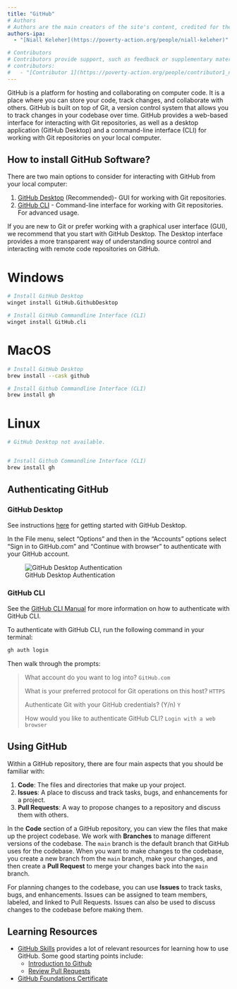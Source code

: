 ```yaml
---
title: "GitHub"
# Authors
# Authors are the main creators of the site's content, credited for their work and responsible for its core development, including writing and editing.
authors-ipa:
  - "[Niall Keleher](https://poverty-action.org/people/niall-keleher)"

# Contributors
# Contributors provide support, such as feedback or supplementary materials for the site. They can also be responsible for updating/maintaining the site.
# contributors:
#   - "[Contributor 1](https://poverty-action.org/people/contributor1_name)"
---
```


:::{.custom-summary-block}
GitHub is a platform for hosting and collaborating on computer code. It is a place where
you can store your code, track changes, and collaborate with others. GitHub is built on
top of Git, a version control system that allows you to track changes in your codebase
over time. GitHub provides a web-based interface for interacting with Git repositories,
as well as a desktop application (GitHub Desktop) and a command-line interface (CLI) for
working with Git repositories on your local computer.
:::

## How to install GitHub Software?

There are two main options to consider for interacting with GitHub from your local
computer:

1. [GitHub Desktop](https://docs.github.com/en/desktop) (Recommended)- GUI for working
   with Git repositories.
1. [GitHub CLI](https://docs.github.com/en/github-cli) - Command-line interface for
   working with Git repositories. For advanced usage.

If you are new to Git or prefer working with a graphical user interface (GUI), we
recommend that you start with GitHub Desktop. The Desktop interface provides a more
transparent way of understanding source control and interacting with remote code
repositories on GitHub.

::: {.panel-tabset group="OS"}

# Windows

```bash
# Install GitHub Desktop
winget install GitHub.GithubDesktop

# Install GitHub Commandline Interface (CLI)
winget install GitHub.cli
```

# MacOS

```bash
# Install GitHub Desktop
brew install --cask github

# Install Github Commandline Interface (CLI)
brew install gh
```

# Linux

```bash
# GitHub Desktop not available.


# Install Github Commandline Interface (CLI)
brew install gh
```

:::

## Authenticating GitHub

### GitHub Desktop

See instructions
[here](https://docs.github.com/en/desktop/overview/getting-started-with-github-desktop)
for getting started with GitHub Desktop.

In the File menu, select "Options" and then in the "Accounts" options select "Sign in to
GitHub.com" and "Continue with browser" to authenticate with your GitHub account.

![GitHub Desktop Authentication](../../assets/images/github-desktop-auth.gif)

### GitHub CLI

See the [GitHub CLI Manual](https://cli.github.com/manual/) for more information on how
to authenticate with GitHub CLI.

To authenticate with GitHub CLI, run the following command in your terminal:

```bash
gh auth login
```

Then walk through the prompts:

> What account do you want to log into? `GitHub.com`
>
> What is your preferred protocol for Git operations on this host? `HTTPS`
>
> Authenticate Git with your GitHub credentials? (Y/n) `Y`
>
> How would you like to authenticate GitHub CLI? `Login with a web browser`

## Using GitHub

Within a GitHub repository, there are four main aspects that you should be familiar
with:

1. **Code**: The files and directories that make up your project.
1. **Issues**: A place to discuss and track tasks, bugs, and enhancements for a project.
1. **Pull Requests**: A way to propose changes to a repository and discuss them with
   others.

In the **Code** section of a GitHub repository, you can view the files that make up the
project codebase. We work with **Branches** to manage different versions of the
codebase. The `main` branch is the default branch that GitHub uses for the codebase.
When you want to make changes to the codebase, you create a new branch from the `main`
branch, make your changes, and then create a **Pull Request** to merge your changes back
into the `main` branch.

For planning changes to the codebase, you can use **Issues** to track tasks, bugs, and
enhancements. Issues can be assigned to team members, labeled, and linked to Pull
Requests. Issues can also be used to discuss changes to the codebase before making them.

## Learning Resources

- [GitHub Skills](https://skills.github.com/) provides a lot of relevant resources for
  learning how to use GitHub. Some good starting points include:
    - [Introduction to Github](https://github.com/skills/introduction-to-github)
    - [Review Pull Requests](https://github.com/skills/review-pull-requests)
- [GitHub Foundations Certificate](https://learn.microsoft.com/en-us/collections/o1njfe825p602p)
